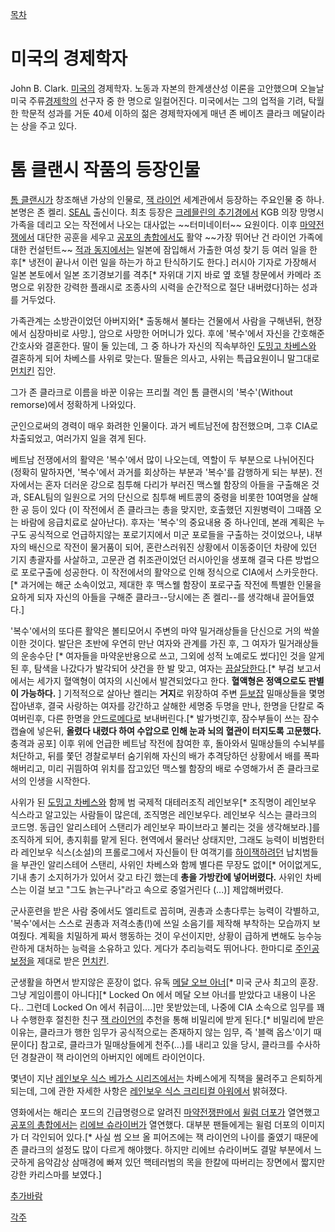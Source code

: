 [[목차]]
= 미국의 경제학자 =
John B. Clark. [[미국]]의 경제학자. 노동과 자본의 한계생산성 이론을 고안했으며 오늘날 미국 주류[[경제학]]의 선구자 중 한 명으로 일컬어진다. 미국에서는 그의 업적을 기려, 탁월한 학문적 성과를 거둔 40세 이하의 젊은 경제학자에게 매년 존 베이츠 클라크 메달이라는 상을 주고 있다.

= 톰 클랜시 작품의 등장인물 =
[[톰 클랜시]]가 창조해낸 가상의 인물로, [[잭 라이언]] 세계관에서 등장하는 주요인물 중 하나. 본명은 존 켈리. [[네이비 씰|SEAL]] 출신이다. 최초 등장은 [[크레믈린의 추기경]]에서 KGB 의장 망명시 가족을 데리고 오는 작전에서 나오는 대사없는 ~~터미네이터~~ 요원이다. 이후 [[마약전쟁]]에서 대단한 공훈을 세우고 [[공포의 총합]]에서도 활약 ~~가장 뛰어난 건 라이언 가족에 대한 컨설턴트~~ [[적과 동지]]에서는 일본에 잠입해서 가출한 여성 찾기 등 여러 일을 한 후[* 냉전이 끝나서 이런 일을 하는가 하고 탄식하기도 한다.] 러시아 기자로 가장해서 일본 본토에서 일본 조기경보기를 격추[* 자위대 기지 바로 옆 호텔 창문에서 카메라 조명으로 위장한 강력한 플래시로 조종사의 시력을 순간적으로 절단 내버렸다]하는 성과를 거두었다.

가족관계는 소방관이었던 아버지와[* 출동해서 불타는 건물에서 사람을 구해낸뒤, 현장에서 심장마비로 사망.], 암으로 사망한 어머니가 있다. 후에 '복수'에서 자신을 간호해준 간호사와 결혼한다. 딸이 둘 있는데, 그 중 하나가 자신의 직속부하인 [[도밍고 차베스]]와 결혼하게 되어 차베스를 사위로 맞는다. 딸들은 의사고, 사위는 특급요원이니 말그대로 [[먼치킨]] 집안. 

그가 존 클라크로 이름을 바꾼 이유는 프리퀄 격인 톰 클랜시의 '복수'(Without remorse)에서 정확하게 나와있다.

군인으로써의 경력이 매우 화려한 인물이다. 과거 베트남전에 참전했으며, 그후 CIA로 차출되었고, 여러가지 일을 겪게 된다. 

베트남 전쟁에서의 활약은 '복수'에서 많이 나오는데, 역할이 두 부분으로 나뉘어진다 (정확히 말하자면, '복수'에서 과거를 회상하는 부분과 '복수'를 감행하게 되는 부분). 전자에서는 혼자 더러운 강으로 침투해 다리가 부러진 맥스웰 함장의 아들을 구출해온 것과, SEAL팀의 일원으로 거의 단신으로 침투해 베트콩의 중령을 비롯한 10여명을 살해한 공 등이 있다 (이 작전에서 존 클라크는 총을 맞지만, 호출했던 지원병력이 그때쯤 오는 바람에 응급치료로 살아난다). 후자는 '복수'의 중요내용 중 하나인데, 본래 계획은 누구도 공식적으로 언급하지않는 포로기지에서 미군 포로들을 구출하는 것이었으나, 내부자의 배신으로 작전이 물거품이 되어, 혼란스러워진 상황에서 이동중이던 차량에 있던 기지 총괄자를 사살하고, 고문관 겸 취조관이었던 러시아인을 생포해 결국 다른 방법으로 포로구출에 성공한다. 이 작전에서의 활약으로 인해 정식으로 CIA에서 스카웃한다.[* 과거에는 해군 소속이었고, 제대한 후 맥스웰 함장이 포로구출 작전에 특별한 인물을 요하게 되자 자신의 아들을 구해준 클라크--당시에는 존 켈리--를 생각해내 끌어들였다.]

'복수'에서의 또다른 활약은 볼티모어시 주변의 마약 밀거래상들을 단신으로 거의 싹쓸이한 것이다. 발단은 초반에 우연히 만난 여자와 관계를 가진 후, 그 여자가 밀거래상들의 운송수단 [* 여자들을 마약운반용으로 쓰고, 그외에 성적 노예로도 썼다]인 것을 알게 된 후, 탐색을 나갔다가 발각되어 샷건을 한 발 맞고, 여자는 [[끔살]]당한다.[* 부검 보고서에서는 세가지 혈액형이 여자의 시신에서 발견되었다고 한다. '''혈액형은 정액으로도 판별이 가능하다.''' ] 기적적으로 살아난 켈리는 '''거지'''로 위장하여 주변 [[듣보잡]] 밀매상들을 몇명 잡아낸후, 결국 사랑하는 여자를 강간하고 살해한 세명중 두명을 만나, 한명을 단칼로 죽여버린후, 다른 한명을 [[안드로메다]]로 보내버린다.[* 발가벗긴후, 잠수부들이 쓰는 잠수 캡슐에 넣은뒤, '''올렸다 내렸다 하여 수압으로 인해 눈과 뇌의 혈관이 터지도록 고문했다.''' 충격과 공포] 이후 위에 언급한 베트남 작전에 참여한 후, 돌아와서 밀매상들의 수뇌부를 처단하고, 뒤를 쫓던 경찰로부터 숨기위해 자신의 배가 추격당하던 상황에서 배를 폭파해버리고, 미리 귀띔하여 위치를 잡고있던 맥스웰 함장의 배로 수영해가서 존 클라크로서의 인생을 시작한다.


사위가 된 [[도밍고 차베스]]와 함께 범 국제적 대테러조직 레인보우[* 조직명이 레인보우 식스라고 알고있는 사람들이 많은데, 조직명은 레인보우다. 레인보우 식스는 클라크의 코드명. 동급인 알리스테어 스탠리가 레인보우 파이브라고 불리는 것을 생각해보라.]를 조직하게 되어, 총지휘를 맡게 된다. 현역에서 물러난 상태지만, 그래도 능력이 비범한터라 레인보우 식스(소설)의 프롤로그에서 자신들이 탄 여객기를 [[하이잭]]하려던 납치범들을 부관인 알리스테어 스탠리, 사위인 차베스와 함께 별다른 무장도 없이[* 어이없게도, 기내 총기 소지허가가 있어서 갖고 타긴 했는데 '''총을 가방칸에 넣어버렸다.''' 사위인 차베스는 이걸 보고 "그도 늙는구나"라고 속으로 중얼거린다 (...)] 제압해버렸다. 

군사훈련을 받은 사람 중에서도 엘리트로 꼽히며, 권총과 소총다루는 능력이 각별하고, '복수'에서는 스스로 권총과 저격소총(!)에 쓰일 소음기를 제작해 부착하는 모습까지 보여줬다. 계획을 치밀하게 짜서 행동하는 것이 우선이지만, 상황이 급하게 변해도 능수능란하게 대처하는 능력을 소유하고 있다. 게다가 추리능력도 뛰어나다. 한마디로 [[주인공 보정]]을 제대로 받은 [[먼치킨]]. 

군생활을 하면서 받지않은 훈장이 없다. 유독 [[메달 오브 아너]][* 미국 군사 최고의 훈장. 그냥 게임이름이 아니다][* Locked On 에서 메달 오브 아너를 받았다고 내용이 나온다.. 그런데 Locked On 에서 취급이....]만 못받았는데, 나중에 CIA 소속으로 임무를 꽤나 수행한후 절친한 친구 [[잭 라이언]]의 추천을 통해 비밀리에 받게 된다.[* 비밀리에 받은 이유는, 클라크가 행한 임무가 공식적으로는 존재하지 않는 임무, 즉 '블랙 옵스'이기 때문이다] 참고로, 클라크가 밀매상들에게 천주(...)를 내리고 있을 당시, 클라크를 수사하던 경찰관이 잭 라이언의 아버지인 에메트 라이언이다. 

몇년이 지난 [[레인보우 식스 베가스 시리즈]]에서는 차베스에게 직책을 물려주고 은퇴하게 되는데, 그에 관한 자세한 사항은 [[레인보우 식스 크리티컬 아워]]에서 밝혀졌다.

영화에서는 해리슨 포드의 긴급명령으로 알려진 [[마약전쟁]]판에서 [[윌럼 더포]]가 열연했고 [[공포의 총합]]에서는 [[리에브 슈라이버]]가 열연했다. 대부분 팬들에게는 윌럼 더포의 이미지가 더 각인되어 있다.[* 사실 썸 오브 올 피어즈에는 잭 라이언의 나이를 줄였기 때문에 존 클라크의 설정도 많이 다르게 해야했다. 하지만 리에브 슈라이버도 결말 부분에서 느긋하게 음악감상 삼매경에 빠져 있던 핵테러범의 목을 한칼에 따버리는 장면에서 짧지만 강한 카리스마를 보였다.]

[[추가바람]]

[[각주]]
